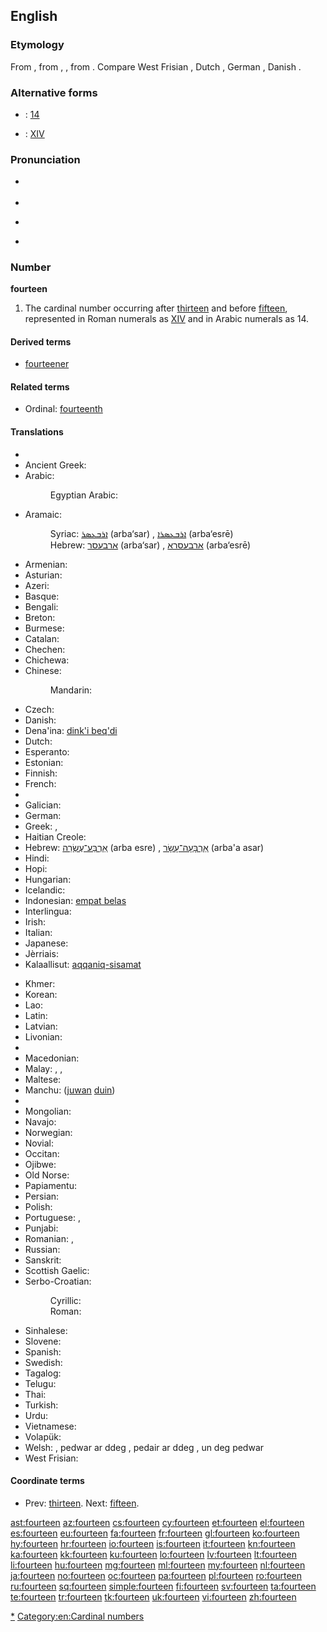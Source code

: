 ==English==
{{wikipedia}}

===Etymology===
From {{etyl|enm}} {{term|fourtene|lang=enm}}, from {{etyl|ang}} {{term|feowertiene|fēowertīene|lang=ang}}, {{term|feowertene|fēowertēne|lang=ang}}, from {{etyl|gem-pro|en}} {{recons|fedurtehun|lang=gem-pro}}. Compare West Frisian {{term|fjirtjin|lang=fy}}, Dutch {{term|veertien|lang=nl}}, German {{term|vierzehn|lang=de}}, Danish {{term|fjorten|lang=da}}.

===Alternative forms===
* {{w|Arabic numerals}}: [[14]]
* {{w|Roman numerals}}: [[XIV]]

===Pronunciation===
* {{qualifier|next word stressed near the first syllable}}
*: {{a|UK}} {{IPA|/ˈfɔː.tiːn/}}
*: {{a|US}} {{IPA|/ˈfɔɹ.tin/}}
* {{audio|en-us-fourteen.ogg|Audio (US)}}
* {{qualifier|next word stressed after the first syllable}}
*: {{a|UK}} {{IPA|/ˌfɔːˈtiːn/}}
*: {{a|US}} {{IPA|/ˌfɔɹˈtin/}}
* {{rhymes|iːn}}

===Number===
'''fourteen'''

# The cardinal number occurring after [[thirteen]] and before [[fifteen]], represented in Roman numerals as [[XIV]] and in Arabic numerals as 14.

====Derived terms====
* [[fourteener]]

====Related terms====
* Ordinal: [[fourteenth]]

====Translations====
{{trans-top|cardinal number}}
* {{trreq|sq}}
* Ancient Greek: {{tø|grc|δεκατέσσαρες|tr=dekatéssares}}
* Arabic: {{t-|ar|اربعة عشر|tr=’arbáʕat ʕášar}}
*: Egyptian Arabic: {{tø|arz|اربعتاشر|alt=أربعتاشر|tr='arbaʕtaashar|sc=Arab}}
* Aramaic:
*: Syriac: [[ܐܪܒܥܣܪ]] (arba‘sar) {{m}}, [[ܐܪܒܥܣܪܐ]] (arba‘esrē) {{f}}
*: Hebrew: [[ארבעסר]] (arba‘sar) {{m}}, [[ארבעסרא]] (arba‘esrē) {{f}}
* Armenian: {{t+|hy|տասնչորս|tr=tasnčors}}
* Asturian: {{t+|ast|catorce}}
* Azeri: {{t+|az|on dörd}}
* Basque: {{t+|eu|hamalau}}
* Bengali: {{t-|bn|চোদ্দ|tr=coddô}}
* Breton: {{t+|br|pevarzek}}
* Burmese: {{t-|my|ဆယ့်လေး|tr=hsè.le:|sc=Mymr}}
* Catalan: {{t+|ca|catorze}}
* Chechen: {{tø|ce|дейтта|tr=deytta}}
* Chichewa: {{tø|ny|khumi n'zinayi}}
* Chinese:
*: Mandarin: {{t|cmn|十四|tr=shísì}}
* Czech: {{t+|cs|čtrnáct}}
* Danish: {{t+|da|fjorten}}
* Dena'ina: [[dink'i beq'di]]
* Dutch: {{t+|nl|veertien|f}}
* Esperanto: {{t-|eo|dek kvar}}
* Estonian: {{t+|et|neliteist}}
* Finnish: {{t+|fi|neljätoista}}
* French: {{t+|fr|quatorze|m}}
* {{trreq|fur}}
* Galician: {{t+|gl|catorce}}
* German: {{t+|de|vierzehn}}
* Greek: {{t+|el|δεκατέσσερις|m|f|tr=dekatésseris}}, {{t+|el|δεκατέσσερα|n|tr=dekatéssera}}
* Haitian Creole: {{tø|ht|katòz}}
* Hebrew: [[ארבע עשרה|אַרְבַּע־עֶשְׂרֵה]] (arba esre) {{f}} {{qualifier|used in counting}}, [[ארבעה עשר|אַרְבָּעָה־עָשָׂר]] (arba'a asar) {{m}}
* Hindi: {{t+|hi|चौदह|tr=chaudah}}
* Hopi: {{tø|hop|pakwt niikyang naalöqmuy siikya’ta}}
* Hungarian: {{t+|hu|tizennégy}}
* Icelandic: {{t+|is|fjórtán}}
* Indonesian: [[empat belas]]
* Interlingua: {{t-|ia|dece-quatro}}
* Irish: {{t+|ga|ceathair déag}}
* Italian: {{t+|it|quattordici}}
* Japanese: {{t+|ja|十四|tr=jū-yon}}
* Jèrriais: {{tø|roa-jer|quatorze}}
* Kalaallisut: [[aqqaniq-sisamat]]
{{trans-mid}}
* Khmer: {{t-|km|ដប់បួន|tr=dop buon}}
* Korean: {{t+|ko|열넷|tr=yeolnet}}
* Lao: {{t|lo|ສີບສີ່|sc=Laoo}}
* Latin: {{t+|la|quattuordecim}}
* Latvian: {{t+|lv|četrpadsmit}}
* Livonian: {{tø|liv|nēļatuoistõn}}
* {{trreq|lb}}
* Macedonian: {{t-|mk|четиринаесет|tr=četirináeset}}
* Malay: {{t-|ms|empat belas}}, {{t-|ms|sepuluh empat}}, {{t-|ms|satu puluh empat}}
* Maltese: {{t-|mt|erbatax}}
* Manchu: ([[juwan]] [[duin]])
* {{trreq|gv}}
* Mongolian: {{t-|mn|арван дөрөв‎|sc=Cyrl}}
* Navajo: {{tø|nv|dį́į́ʼtsʼáadah}}
* Norwegian: {{t+|no|fjorten}}
* Novial: {{tø|nov|dek-quar}}
* Occitan: {{t+|oc|catòrze}}
* Ojibwe: {{tø|oj|ashi-niiwin}}
* Old Norse: {{tø|non|fjórtán}}
* Papiamentu: {{tø|pap|djeskuater}}
* Persian: {{t+|fa|چهارده|tr=čahârdah}}
* Polish: {{t+|pl|czternaście}}
* Portuguese: {{t+|pt|catorze}}, {{t+|pt|quatorze}}
* Punjabi: {{t+|pa|ਚੌਦਾਂ|sc=Guru}}
* Romanian: {{t+|ro|paisprezece}}, {{t-|ro|paișpe}} {{qualifier|informal}}
* Russian: {{t+|ru|четырнадцать|tr=četýrnadtsat’}}
* Sanskrit: {{tø|sa|चतुर्दश|tr=cáturdaśa}}
* Scottish Gaelic: {{t-|gd|ceithir}} {{t-|gd|deug}}
* Serbo-Croatian:
*: Cyrillic: {{t-|sh|четрнаест}}
*: Roman: {{t-|sh|četrnaest}}
* Sinhalese: {{t-|si|දහහතර|tr=dhahahathara}}
* Slovene: {{t+|sl|štirinajst}}
* Spanish: {{t+|es|catorce}}
* Swedish: {{t+|sv|fjorton}}
* Tagalog: {{t-|tl|labing-apat}}
* Telugu: {{t-|te|పద్నాలుగు}}
* Thai: {{t|th|สิบสี่|sc=Thai}}
* Turkish: {{t+|tr|on dört}}
* Urdu: {{t-|ur|چودہ|tr=chaudah}}
* Vietnamese: {{t|vi|mười bốn}}
* Volapük: {{t-|vo|degfol}}
* Welsh: {{t-|cy|deusaith|m|f}}, pedwar ar ddeg {{m}} {{qualifier|vigesimal}}, pedair ar ddeg {{f}} {{qualifier|vigesimal}}, un deg pedwar {{qualifier|decimal}}
* West Frisian: {{t+|fy|fjirtjin}}
{{trans-bottom}}

====Coordinate terms====
* Prev: [[thirteen]]. Next: [[fifteen]].

[[Category:en:Fourteen|*]]
[[Category:en:Cardinal numbers]]

[[ast:fourteen]]
[[az:fourteen]]
[[cs:fourteen]]
[[cy:fourteen]]
[[et:fourteen]]
[[el:fourteen]]
[[es:fourteen]]
[[eu:fourteen]]
[[fa:fourteen]]
[[fr:fourteen]]
[[gl:fourteen]]
[[ko:fourteen]]
[[hy:fourteen]]
[[hr:fourteen]]
[[io:fourteen]]
[[is:fourteen]]
[[it:fourteen]]
[[kn:fourteen]]
[[ka:fourteen]]
[[kk:fourteen]]
[[ku:fourteen]]
[[lo:fourteen]]
[[lv:fourteen]]
[[lt:fourteen]]
[[li:fourteen]]
[[hu:fourteen]]
[[mg:fourteen]]
[[ml:fourteen]]
[[my:fourteen]]
[[nl:fourteen]]
[[ja:fourteen]]
[[no:fourteen]]
[[oc:fourteen]]
[[pa:fourteen]]
[[pl:fourteen]]
[[ro:fourteen]]
[[ru:fourteen]]
[[sq:fourteen]]
[[simple:fourteen]]
[[fi:fourteen]]
[[sv:fourteen]]
[[ta:fourteen]]
[[te:fourteen]]
[[tr:fourteen]]
[[tk:fourteen]]
[[uk:fourteen]]
[[vi:fourteen]]
[[zh:fourteen]]